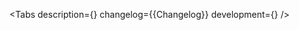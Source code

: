 

<Meta of={Stories} />

<ComponentHeader
    name='Gap'
    children='Используется для создания отступов между блоками.'
/>

<Tabs
    description={<Description />}
    changelog={<Markdown>{Changelog}</Markdown>}
    development={<Development />}
/>
